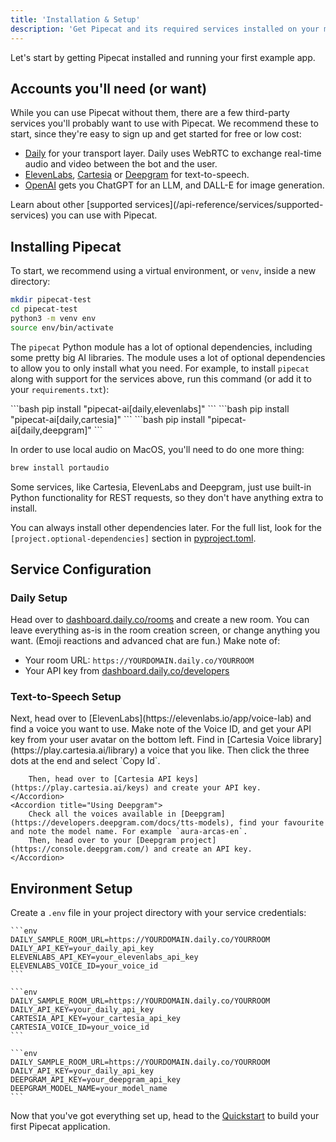 ```yaml
---
title: 'Installation & Setup'
description: 'Get Pipecat and its required services installed on your machine.'
---
```


Let's start by getting Pipecat installed and running your first example app.

## Accounts you'll need (or want)

While you can use Pipecat without them, there are a few third-party services you'll probably want to use with Pipecat. We recommend these to start, since they're easy to sign up and get started for free or low cost:

- [Daily](https://dashboard.daily.co/u/signup?pipecat=true) for your transport layer. Daily uses WebRTC to exchange real-time audio and video between the bot and the user.
- [ElevenLabs](https://elevenlabs.io/sign-up), [Cartesia](https://play.cartesia.ai/) or [Deepgram](https://console.deepgram.com/signup) for text-to-speech.
- [OpenAI](https://platform.openai.com/signup) gets you ChatGPT for an LLM, and DALL-E for image generation.

<Tip>
  Learn about other [supported
  services](/api-reference/services/supported-services) you can use with
  Pipecat.
</Tip>

## Installing Pipecat

To start, we recommend using a virtual environment, or `venv`, inside a new directory:

```bash
mkdir pipecat-test
cd pipecat-test
python3 -m venv env
source env/bin/activate
```

The `pipecat` Python module has a lot of optional dependencies, including some pretty big AI libraries. The module uses a lot of optional dependencies to allow you to only install what you need. For example, to install `pipecat` along with support for the services above, run this command (or add it to your `requirements.txt`):

<Tabs>
  <Tab title="ElevenLabs">
    ```bash pip install "pipecat-ai[daily,elevenlabs]" ```
  </Tab>
  <Tab title="Cartesia">
    ```bash pip install "pipecat-ai[daily,cartesia]" ```
  </Tab>
  <Tab title="Deepgram">
    ```bash pip install "pipecat-ai[daily,deepgram]" ```
  </Tab>
</Tabs>

In order to use local audio on MacOS, you'll need to do one more thing:

```bash
brew install portaudio
```

Some services, like Cartesia, ElevenLabs and Deepgram, just use built-in Python functionality for REST requests, so they don't have anything extra to install.

You can always install other dependencies later. For the full list, look for the `[project.optional-dependencies]` section in [pyproject.toml](https://github.com/pipecat-ai/pipecat/blob/main/pyproject.toml).

## Service Configuration

### Daily Setup

Head over to [dashboard.daily.co/rooms](https://dashboard.daily.co/rooms) and create a new room. You can leave everything as-is in the room creation screen, or change anything you want. (Emoji reactions and advanced chat are fun.) Make note of:

- Your room URL: `https://YOURDOMAIN.daily.co/YOURROOM`
- Your API key from [dashboard.daily.co/developers](https://dashboard.daily.co/developers)

### Text-to-Speech Setup

<AccordionGroup>
    <Accordion title="Using ElevenLabs">
        Next, head over to [ElevenLabs](https://elevenlabs.io/app/voice-lab) and find a voice you want to use. Make note of the Voice ID, and get your API key from your user avatar on the bottom left.
    </Accordion>
    <Accordion title="Using Cartesia">
        Find in [Cartesia Voice library](https://play.cartesia.ai/library) a voice
        that you like. Then click the three dots at the end and select `Copy Id`.

        Then, head over to [Cartesia API keys](https://play.cartesia.ai/keys) and create your API key.
    </Accordion>
    <Accordion title="Using Deepgram">
        Check all the voices available in [Deepgram](https://developers.deepgram.com/docs/tts-models), find your favourite and note the model name. For example `aura-arcas-en`.
        Then, head over to your [Deepgram project](https://console.deepgram.com/) and create an API key.
    </Accordion>

</AccordionGroup>

## Environment Setup

Create a `.env` file in your project directory with your service credentials:

<AccordionGroup>
  <Accordion title="ElevenLabs">

    ```env
    DAILY_SAMPLE_ROOM_URL=https://YOURDOMAIN.daily.co/YOURROOM
    DAILY_API_KEY=your_daily_api_key ELEVENLABS_API_KEY=your_elevenlabs_api_key
    ELEVENLABS_VOICE_ID=your_voice_id
    ```

  </Accordion>
  <Accordion title="Cartesia">

    ```env
    DAILY_SAMPLE_ROOM_URL=https://YOURDOMAIN.daily.co/YOURROOM
    DAILY_API_KEY=your_daily_api_key CARTESIA_API_KEY=your_cartesia_api_key
    CARTESIA_VOICE_ID=your_voice_id
    ```

  </Accordion>
  <Accordion title="Deepgram">
    
    ```env
    DAILY_SAMPLE_ROOM_URL=https://YOURDOMAIN.daily.co/YOURROOM
    DAILY_API_KEY=your_daily_api_key DEEPGRAM_API_KEY=your_deepgram_api_key
    DEEPGRAM_MODEL_NAME=your_model_name
    ```

  </Accordion>
</AccordionGroup>

Now that you've got everything set up, head to the [Quickstart](/getting-started/quickstart) to build your first Pipecat application.
